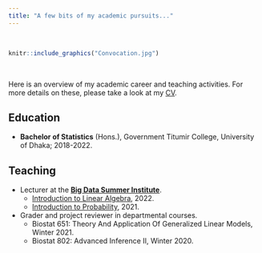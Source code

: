 ```yaml
---
title: "A few bits of my academic pursuits..."
---
```


<br>

```r
knitr::include_graphics("Convocation.jpg")
```

<br>

Here is an overview of my academic career and teaching activities. For more details on these, please take a look at my [CV](https://drive.google.com/file/d/13CB0IrpY9-GIH-EASHimA5OC9XUgSTPy/view?usp=sharing).

## Education

- **Bachelor of Statistics** (Hons.), Government Titumir College, University of Dhaka; 2018-2022.

## Teaching

- Lecturer at the [**Big Data Summer Institute**](https://sph.umich.edu/bdsi/).
  - [Introduction to Linear Algebra](https://sph.hosted.panopto.com/Panopto/Pages/Viewer.aspx?id=1e37e945-7634-45a2-aba6-aebd01212e07), 2022.
  - [Introduction to Probability](https://sph.hosted.panopto.com/Panopto/Pages/Viewer.aspx?id=f29a5ab0-4ff9-451c-b29e-ad400048d11b), 2021.
- Grader and project reviewer in departmental courses.
  - Biostat 651: Theory And Application Of Generalized Linear Models, Winter 2021.
  - Biostat 802: Advanced Inference II, Winter 2020.